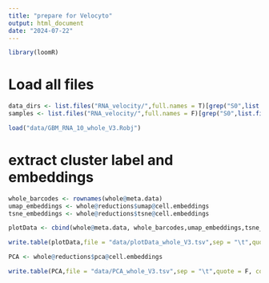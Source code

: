 ```yaml
---
title: "prepare for Velocyto"
output: html_document
date: "2024-07-22"
---
```



```r
library(loomR)
```

# Load all files

```r
data_dirs <- list.files("RNA_velocity/",full.names = T)[grep("S0",list.files("RNA_velocity/",full.names = T))]
samples <- list.files("RNA_velocity/",full.names = F)[grep("S0",list.files("RNA_velocity/",full.names = F))]
```

```r
load("data/GBM_RNA_10_whole_V3.Robj")
```

# extract cluster label and embeddings

```r
whole_barcodes <- rownames(whole@meta.data)
umap_embeddings <- whole@reductions$umap@cell.embeddings
tsne_embeddings <- whole@reductions$tsne@cell.embeddings
```

```r
plotData <- cbind(whole@meta.data, whole_barcodes,umap_embeddings,tsne_embeddings)
```

```r
write.table(plotData,file = "data/plotData_whole_V3.tsv",sep = "\t",quote = F, col.names = T, row.names = F)
```

```r
PCA <- whole@reductions$pca@cell.embeddings
```

```r
write.table(PCA,file = "data/PCA_whole_V3.tsv",sep = "\t",quote = F, col.names = T, row.names = F)
```



